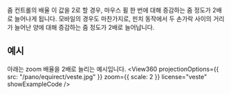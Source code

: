 
<OptionDescriptor type="number" defaultVal="1" added="4.0.0" />

줌 컨트롤의 배율
이 값을 2로 할 경우, 마우스 휠 한 번에 대해 증감하는 줌 정도가 2배로 늘어나게 됩니다.
모바일의 경우도 마찬가지로, 핀치 동작에서 두 손가락 사이의 거리가 늘어난 양에 대해 증감하는 줌 정도가 2배로 늘어납니다.

## 예시
아래는 zoom 배율을 2배로 늘리는 예시입니다.
<View360
  projectionOptions={{
    src: "/pano/equirect/veste.jpg"
  }}
  zoom={{
    scale: 2
  }}
  license="veste"
  showExampleCode />
